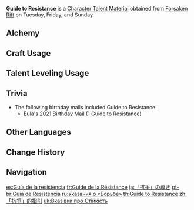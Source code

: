 {{Item Infobox
|id           = 104305
|image        = Item Guide to Resistance.png
|type         = Character Talent Materials
|group2        = Talent Books
|invCategory  = Character Development Items
|group        = Resistance Books
|quality      = 3
|description  = Resistance is the backbone of the city of Wind.<br />The history of Mondstadt is one of resistances. People rose up to grant the citizens of Mondstadt the freedom they now enjoy, like the Anemo Archon blowing away the snow, or like Vennessa rising up to fight.
|day1         = Tuesday
|day2         = Friday
|day3         = Sunday
|source1      = Forsaken Rift
|source2      = [[Crafting]]
|source3      = [[Parametric Transformer]]
}}
'''Guide to Resistance''' is a [[Character Talent Material]] obtained from [[Forsaken Rift]] on Tuesday, Friday, and Sunday.

==Alchemy==
{{Recipe
|type = Crafting
|Teachings of Resistance = 3
|Mora = 175
|sort = Teachings of Resistance;Mora
}}

==Craft Usage==
{{Craft Usage}}

==Talent Leveling Usage==
{{Talent Leveling Usage}}

==Trivia==
*The following birthday mails included Guide to Resistance:
**[[Mail/The Day of My Birth... (2021-10-25)|Eula's 2021 Birthday Mail]] (1 Guide to Resistance)

==Other Languages==
{{Other Languages
|en      = Guide to Resistance
|zhs     = 「抗争」的指引
|zhs_rm  = "Kàngzhēng" de Zhǐyǐn
|zht     = 「抗爭」的指引
|zht_rm  = "Kàngzhēng" de Zhǐyǐn
|zh_tl   = Guide to "Resistance"
|ja      = 「抗争」の導き
|ja_rm   = "Kousou" no Michibiki
|ja_tl   = Guidance of "Resistance"
|ko      = 「투쟁」의 인도
|ko_rm   = "Tujaeng"-ui Indo
|ko_tl   = Guidance of "Struggle"
|es      = Guía de la resistencia
|es_tl   = Guide of Resistance
|fr      = Guide de la Résistance
|fr_tl   = Guide of Resistance
|ru      = Указания о «Борьбе»
|ru_tl   = Guide to "Fight"
|th      = Guide to Resistance
|vi      = Hướng Dẫn Của "Kháng Chiến"
|vi_tl   = Guide of "Resistance"
|de      = Anleitung zum „Widerstand“
|de_tl   = Guide to "Resistance"
|id      = Guide to "Resistance"
|pt      = Guia de Resistência
|pt_tl   = Guide of Resistance
|tr      = Direniş Rehberi
|tr_tl   = 
|it      = Guida alla resistenza
|it_tl   = Guide to Resistance
}}

==Change History==
{{Change History|1.0}}

==Navigation==
{{Development Item Navbox|Character Talent Materials}}

[[es:Guía de la resistencia]]
[[fr:Guide de la Résistance]]
[[ja:「抗争」の導き]]
[[pt-br:Guia de Resistência]]
[[ru:Указания о «Борьбе»]]
[[th:Guide to Resistance]]
[[zh:「抗爭」的指引]]
[[uk:Вказівки про Стійкість]]